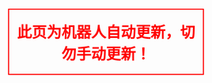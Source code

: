 <div style="width: 75%; margin: 1em auto; border: solid 2px red; padding: .5em; color: red; text-align: center;"><span style="font-size:30px;">'''此页为机器人自动更新，切勿手动更新！'''</span></div>
{{:Template:Bulletin/maintenance/doc}}